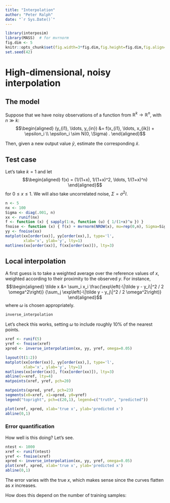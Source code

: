```yaml
---
title: "Interpolation"
author: "Peter Ralph"
date: "`r Sys.Date()`"
---
```



```r
library(interposim)
library(MASS)  # for mvrnorm
fig.dim <- 5
knitr::opts_chunk$set(fig.width=3*fig.dim,fig.height=fig.dim,fig.align='center')
set.seed(42)
```

# High-dimensional, noisy interpolation


## The model

Suppose that we have noisy observations of a function from $\mathbb{R}^k \to \mathbb{R}^n$,
with $n \gg k$:
$$\begin{aligned}
  (y_{i1}, \ldots, y_{in}) &= f(x_{i1}, \ldots, x_{ik}) + \epsilon_i \\
  \epsilon_i \sim N(0, \Sigma) .
\end{aligned}$$

Then, given a new output value $\tilde y$, estimate the corresponding $\tilde x$.


## Test case

Let's take $k=1$ and let
$$\begin{aligned}
    f(x) = (1/(1+x), 1/(1+x)^2, \ldots, 1/(1+x)^n)
\end{aligned}$$
for $0 \le x \le 1$.
We will also take uncorrelated noise, $\Sigma = \sigma^2 I$.

```r
n <- 5
nx <- 100
Sigma <- diag(.001, n)
xx <- runif(nx)
f <- function (x) { sapply(1:n, function (u) { 1/(1+x)^u }) }
fnoise <- function (x) { f(x) + mvrnorm(NROW(x), mu=rep(0,n), Sigma=Sigma) }
yy <- fnoise(xx)
matplot(xx[order(xx)], yy[order(xx),], type='l', 
        xlab='x', ylab='y', lty=1)
matlines(xx[order(xx)], f(xx[order(xx)]), lty=3)
```


## Local interpolation

A first guess is to take a weighted average over the reference values of $x$,
weighted according to their proximity to the observed $y$.
For instance,
$$\begin{aligned}
    \tilde x &= \sum_i x_i 
    \frac{\exp\left(-\|\tilde y - y_i\|^2 / 2 \omega^2\right)}
         {\sum_j \exp\left(-\|\tilde y - y_j\|^2 / 2 \omega^2\right)}
\end{aligned}$$
where $\omega$ is chosen appropriately.

```r
inverse_interpolation
```

Let's check this works, 
setting $\omega$ to include roughly 10\% of the nearest points.
```r
xref <- runif(5)
yref <- fnoise(xref)
xpred <- inverse_interpolation(xx, yy, yref, omega=0.05)

layout(t(1:2))
matplot(xx[order(xx)], yy[order(xx),], type='l', 
        xlab='x', ylab='y', lty=1)
matlines(xx[order(xx)], f(xx[order(xx)]), lty=3)
abline(v=xref, lty=4)
matpoints(xref, yref, pch=20)

matpoints(xpred, yref, pch=23)
segments(x0=xref, x1=xpred, y0=yref)
legend("topright", pch=c(20,1), legend=c("truth", "predicted"))

plot(xref, xpred, xlab='true x', ylab='predicted x')
abline(0,1)
```

### Error quantification

How well is this doing?  Let's see.
```r
ntest <- 1000
xref <- runif(ntest)
yref <- fnoise(xref)
xpred <- inverse_interpolation(xx, yy, yref, omega=0.05)
plot(xref, xpred, xlab='true x', ylab='predicted x')
abline(0,1)
```
The error varies with the true $x$, 
which makes sense since the curves flatten as $x$ increases.

How does this depend on the number of training samples:
```r
```
